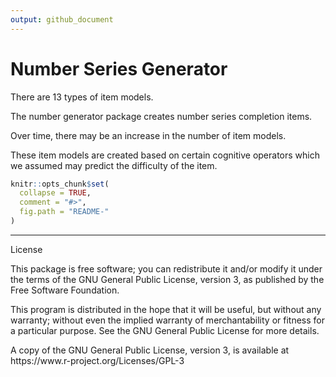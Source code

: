 ```yaml
---
output: github_document
---
```


# Number Series Generator

There are 13 types of item models. <br/>

The number generator package creates number series completion items. <br/>

Over time, there may be an increase in the number of item models. 

These item models are created based on certain cognitive operators which we assumed may predict the difficulty of the item. 

```r
knitr::opts_chunk$set(
  collapse = TRUE,
  comment = "#>",
  fig.path = "README-"
)
```




---
License

This package is free software; you can redistribute it and/or modify it under the terms of the GNU General Public License, version 3, as published by the Free Software Foundation.

This program is distributed in the hope that it will be useful, but without any warranty; without even the implied warranty of merchantability or fitness for a particular purpose. See the GNU General Public License for more details.

A copy of the GNU General Public License, version 3, is available at https://www.r-project.org/Licenses/GPL-3
